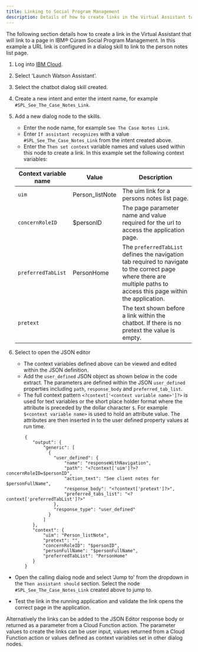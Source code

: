 ```yaml
---
title: Linking to Social Program Management
description: Details of how to create links in the Virtual Assistant to pages in Social Program Management.
---
```


The following section details how to create a link in the Virtual Assistant that will link to a page in IBM® Cúram Social Program Management. In this example a URL link is configured in a dialog skill to link to the person notes list page.

1. Log into [IBM Cloud](https://cloud.ibm.com).
2. Select ‘Launch Watson Assistant’.
3. Select the chatbot dialog skill created.
4. Create a new intent and enter the intent name, for example `#SPL_See_The_Case_Notes_Link`.
5. Add a new dialog node to the skills.

   * Enter the node name, for example `See The Case Notes Link`.
   * Enter `If assistant recognizes` with a value `#SPL_See_The_Case_Notes_Link` from the intent created above.
   * Enter the `Then set context` variable names and values used within this node to create a link. In this example set the following context variables:

   | Context variable  name | Value   | Description |
   | --------- | ----------- | ------- |
   | `uim` | Person_listNote | The uim link for a persons notes list page. |
   | `concernRoleID` | $personID | The page parameter name and value required for the url to access the application page. |
   | `preferredTabList` | PersonHome | The `preferredTabList` defines the navigation tab required to navigate to the correct page where there are multiple paths to access this page within the application. |
   | `pretext` |  | The text shown before a link within the chatbot. If there is no pretext the value is empty. |

6. Select to open the JSON editor
   * The context variables defined above can be viewed and edited within the JSON definition.
   * Add the `user_defined` JSON object as shown below in the code extract. The parameters are defined within the JSON `user_defined` properties including `path`, `response_body` and `preferred_tab_list`.
   * The full context pattern `<?context['<context variable name>']?>` is used for text variables or the short place holder format where the attribute is preceded by the dollar character `$`.
   For example `$<context variable name>` is used to hold an attribute value. The attributes are then inserted in to the user defined property values at run time.

  ```
		 {
			"output": {
			    "generic": [
			      {
			        "user_defined": {
				        "name": "responseWithNavigation",
				        "path": "<?context['uim']?>?concernRoleID=$personID",
				        "action_text": "See client notes for $personFullName",
				        "response_body": "<?context['pretext']?>",
				        "preferred_tabs_list": "<?context['preferredTabList']?>"
			        },
			        "response_type": "user_defined"
			      }
			    ]
			},
			"context": {
			    "uim": "Person_listNote",
			    "pretext": "",
			    "concernRoleID": "$personID",
			    "personFullName": "$personFullName",
			    "preferredTabList": "PersonHome"
			}
		 }
  ```

* Open the calling dialog node and select 'Jump to' from the dropdown in the `Then assistant should` section. Select the node `#SPL_See_The_Case_Notes_Link` created above to jump to.

* Test the link in the running application and validate the link opens the correct page in the application.

Alternatively the links can be added to the JSON Editor response body or returned as a parameter from a Cloud Function action.
The parameter values to create the links can be user input, values returned from a Cloud Function action or values defined as context variables set in other dialog nodes.
